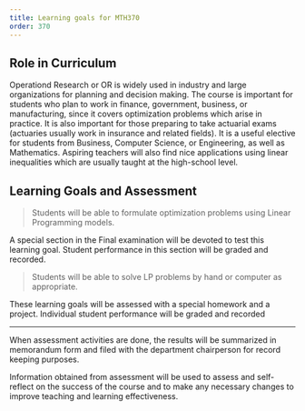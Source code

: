 ```yaml
---
title: Learning goals for MTH370
order: 370
---
```


## Role in Curriculum

Operationd Research or OR is widely used in industry and large organizations for planning and decision making.  The course is important for students who plan to work in finance, government, business, or manufacturing, since it covers optimization problems which arise in practice.  It is also important for those preparing to take actuarial exams (actuaries usually work in insurance and related fields). It is a useful elective for students from Business, Computer Science, or Engineering, as well as Mathematics.  Aspiring teachers will also find nice applications using linear inequalities which are usually taught at the high-school level.

## Learning Goals and Assessment

> Students will be able to formulate optimization problems using Linear Programming models.

A special section in the Final examination will be devoted to test this learning goal. Student performance in this section will be graded and recorded.

> Students will be able to solve LP problems by hand or computer as appropriate.

 These learning goals will be assessed with a special homework and a project.  Individual student performance will be graded and recorded

----


When assessment activities are done, the results will be summarized in
memorandum form and filed with the department chairperson for record
keeping
purposes.

Information obtained from assessment will be used to assess and
self-reflect on the success of the course and to make any necessary
changes to
improve teaching and learning effectiveness.
